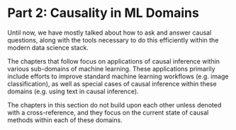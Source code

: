 # Part 2: Causality in ML Domains {-}

Until now, we have mostly talked about how to ask and answer causal questions, along with the tools necessary to do this efficiently within the modern data science stack.

The chapters that follow focus on applications of causal inference within various sub-domains of machine learning. These applications primarily include efforts to improve standard machine learning workflows (e.g. image classification), as well as special cases of causal inference within these domains (e.g. using text in causal inference). 

The chapters in this section do not build upon each other unless denoted with a cross-reference, and they focus on the current state of causal methods within each of these domains. 